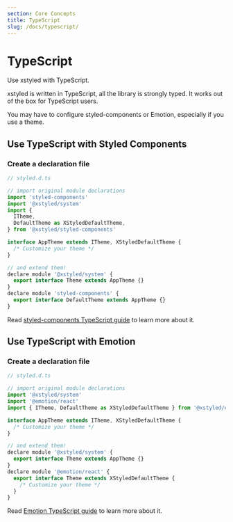 ```yaml
---
section: Core Concepts
title: TypeScript
slug: /docs/typescript/
---
```


# TypeScript

Use xstyled with TypeScript.

<carbon-ad />

xstyled is written in TypeScript, all the library is strongly typed. It works out of the box for TypeScript users.

You may have to configure styled-components or Emotion, especially if you use a theme.

## Use TypeScript with Styled Components

### Create a declaration file

```js
// styled.d.ts

// import original module declarations
import 'styled-components'
import '@xstyled/system'
import {
  ITheme,
  DefaultTheme as XStyledDefaultTheme,
} from '@xstyled/styled-components'

interface AppTheme extends ITheme, XStyledDefaultTheme {
  /* Customize your theme */
}

// and extend them!
declare module '@xstyled/system' {
  export interface Theme extends AppTheme {}
}
declare module 'styled-components' {
  export interface DefaultTheme extends AppTheme {}
}
```

Read [styled-components TypeScript guide](https://styled-components.com/docs/api#typescript) to learn more about it.

## Use TypeScript with Emotion

### Create a declaration file

```js
// styled.d.ts

// import original module declarations
import '@xstyled/system'
import '@emotion/react'
import { ITheme, DefaultTheme as XStyledDefaultTheme } from '@xstyled/emotion'

interface AppTheme extends ITheme, XStyledDefaultTheme {
  /* Customize your theme */
}

// and extend them!
declare module '@xstyled/system' {
  export interface Theme extends AppTheme {}
}
declare module '@emotion/react' {
  export interface Theme extends XStyledDefaultTheme {
    /* Customize your theme */
  }
}
```

Read [Emotion TypeScript guide](https://emotion.sh/docs/typescript) to learn more about it.
